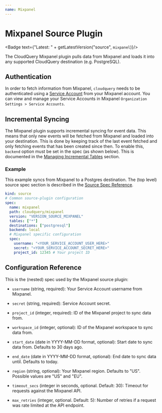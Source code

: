 ```yaml
---
name: Mixpanel
---
```

# Mixpanel Source Plugin


<Badge text={"Latest: " + getLatestVersion("source", `mixpanel`)}/>

The CloudQuery Mixpanel plugin pulls data from Mixpanel and loads it into any supported CloudQuery destination (e.g. PostgreSQL).

## Authentication

In order to fetch information from Mixpanel, `cloudquery` needs to be authenticated using a [Service Account](https://developer.mixpanel.com/reference/service-accounts) from your Mixpanel account. You can view and manage your Service Accounts in Mixpanel `Organization Settings > Service Accounts`.

## Incremental Syncing

The Mixpanel plugin supports incremental syncing for event data. This means that only new events will be fetched from Mixpanel and loaded into your destination. This is done by keeping track of the last event fetched and only fetching events that has been created since then.
To enable this, `backend` option must be set in the spec (as shown below). This is documented in the [Managing Incremental Tables](/docs/advanced-topics/managing-incremental-tables) section.

### Example

This example syncs from Mixpanel to a Postgres destination. The (top level) source spec section is described in the [Source Spec Reference](/docs/reference/source-spec).

```yaml copy
kind: source
# Common source-plugin configuration
spec:
  name: mixpanel
  path: cloudquery/mixpanel
  version: "VERSION_SOURCE_MIXPANEL"
  tables: ["*"]
  destinations: ["postgresql"]
  backend: local
  # Mixpanel specific configuration
  spec:
    username: "<YOUR_SERVICE_ACCOUNT_USER_HERE>"
    secret: "<YOUR_SERVICE_ACCOUNT_SECRET_HERE>"
    project_id: 12345 # Your project ID 
```

## Configuration Reference

This is the (nested) spec used by the Mixpanel source plugin:

- `username` (string, required):
  Your Service Account username from Mixpanel.

- `secret` (string, required):
  Service Account secret.

- `project_id` (integer, required):
  ID of the Mixpanel project to sync data from.

- `workspace_id` (integer, optional):
  ID of the Mixpanel workspace to sync data from.

- `start_date` (date in YYYY-MM-DD format, optional):
  Start date to sync data from. Defaults to 30 days ago.

- `end_date` (date in YYYY-MM-DD format, optional):
  End date to sync data until. Defaults to today.

- `region` (string, optional):
  Your Mixpanel region. Defaults to "US". Possible values are "US" and "EU".

- `timeout_secs` (integer in seconds, optional. Default: 30):
  Timeout for requests against the Mixpanel API.

- `max_retries` (integer, optional. Default: 5):
  Number of retries if a request was rate limited at the API endpoint.
